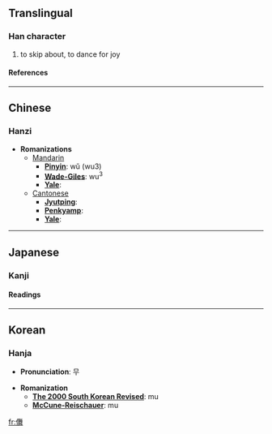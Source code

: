 ==Translingual==
===Han character===
{{Han char|rad=人|as=14|sn=16|four=|canj=人人廿手 (OOTQ)}}
# to skip about, to dance for joy
====References====
{{Han ref|kx=0120.090|dkj=01237|dj=0254.020|hdz=10231.030|uh=511B|ud=20763}}
----

==Chinese==
===Hanzi===


* '''Romanizations'''
** [[Mandarin]]
*** '''[[Pinyin]]''': wǔ (wu3)
*** '''[[Wade-Giles]]''': wu<sup>3</sup>
*** '''[[Yale]]''': 
**[[Cantonese]]
***'''[[Jyutping]]''':
***'''[[Penkyamp]]''': 
***'''[[Yale]]''': 


----
==Japanese==
===Kanji===
{{ja-kanji|grade=|rs=人14}}
====Readings====
{{ja-readings|on=[[ぶ]] (bu), [[む]] (mu)|kun=[[まう]] (mau), [[まわす]] (mawasu)}}


----
==Korean==
===Hanja===

* '''Pronunciation''': 무

* '''Romanization'''
** '''[[The 2000 South Korean Revised Romanization|The 2000 South Korean Revised]]''': mu
** '''[[McCune-Reischauer]]''': mu


[[fr:儛]]